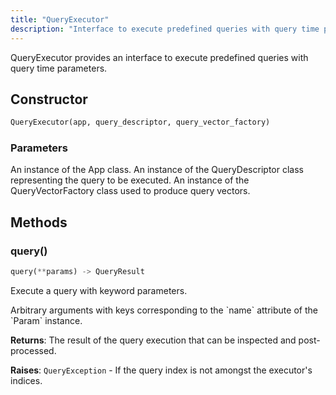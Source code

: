 ```yaml
---
title: "QueryExecutor"
description: "Interface to execute predefined queries with query time parameters"
---
```


QueryExecutor provides an interface to execute predefined queries with query time parameters.

## Constructor

```python
QueryExecutor(app, query_descriptor, query_vector_factory)
```

### Parameters

<ParamField path="app" type="App" required>
An instance of the App class.
</ParamField>

<ParamField path="query_descriptor" type="QueryDescriptor" required>
An instance of the QueryDescriptor class representing the query to be executed.
</ParamField>

<ParamField path="query_vector_factory" type="QueryVectorFactory" required>
An instance of the QueryVectorFactory class used to produce query vectors.
</ParamField>

## Methods

### query()

```python
query(**params) -> QueryResult
```

Execute a query with keyword parameters.

<ParamField path="**params" type="Sequence[str] | Sequence[float] | PIL.Image.Image | str | int | float | bool | tuple[str | None, str | None] | None" required>
Arbitrary arguments with keys corresponding to the `name` attribute of the `Param` instance.
</ParamField>

**Returns**: The result of the query execution that can be inspected and post-processed.

**Raises**: `QueryException` - If the query index is not amongst the executor's indices.